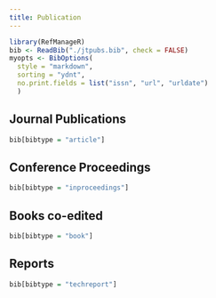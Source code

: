```yaml
---
title: Publication
---
```


```r
library(RefManageR)
bib <- ReadBib("./jtpubs.bib", check = FALSE)
myopts <- BibOptions(
  style = "markdown",
  sorting = "ydnt",
  no.print.fields = list("issn", "url", "urldate")
  )
```

## Journal Publications

```r
bib[bibtype = "article"]
```

## Conference Proceedings

```r
bib[bibtype = "inproceedings"]
```

## Books co-edited

```r
bib[bibtype = "book"]
```

## Reports 

```r
bib[bibtype = "techreport"]
```
